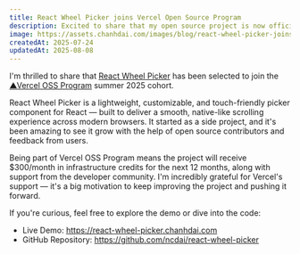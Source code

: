 ```yaml
---
title: React Wheel Picker joins Vercel Open Source Program
description: Excited to share that my open source project is now officially supported by Vercel.
image: https://assets.chanhdai.com/images/blog/react-wheel-picker-joins-vercel-open-source-program.webp
createdAt: 2025-07-24
updatedAt: 2025-08-08
---
```


I'm thrilled to share that [React Wheel Picker](https://react-wheel-picker.chanhdai.com) has been selected to join the [▲Vercel OSS Program](https://vercel.com/blog/summer-2025-oss-program#react-wheel-picker) summer 2025 cohort.

React Wheel Picker is a lightweight, customizable, and touch-friendly picker component for React — built to deliver a smooth, native-like scrolling experience across modern browsers. It started as a side project, and it's been amazing to see it grow with the help of open source contributors and feedback from users.

Being part of Vercel OSS Program means the project will receive $300/month in infrastructure credits for the next 12 months, along with support from the developer community. I'm incredibly grateful for Vercel's support — it's a big motivation to keep improving the project and pushing it forward.

If you're curious, feel free to explore the demo or dive into the code:

- Live Demo: https://react-wheel-picker.chanhdai.com
- GitHub Repository: https://github.com/ncdai/react-wheel-picker
